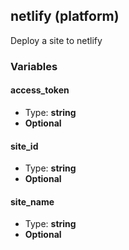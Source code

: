 ## netlify (platform)

Deploy a site to netlify

### Variables

#### access_token

- Type: **string**
- **Optional**

#### site_id

- Type: **string**
- **Optional**

#### site_name

- Type: **string**
- **Optional**
